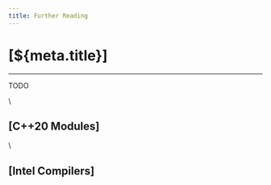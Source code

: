```yaml
---
title: Further Reading
---
```


# [${meta.title}]

---

TODO

\\

## [C++20 Modules]

\\

## [Intel Compilers]

<!-- nav:/other-commands: -->
